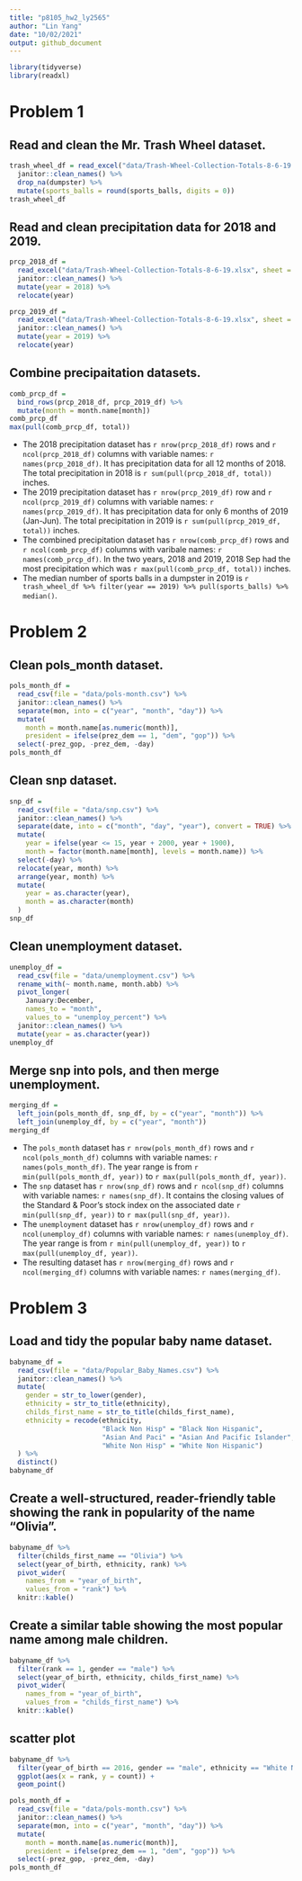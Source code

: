 ```yaml
---
title: "p8105_hw2_ly2565"
author: "Lin Yang"
date: "10/02/2021"
output: github_document
---
```


```r
library(tidyverse)
library(readxl)
```

# Problem 1

## Read and clean the Mr. Trash Wheel dataset.

```r
trash_wheel_df = read_excel("data/Trash-Wheel-Collection-Totals-8-6-19.xlsx", sheet = "Mr. Trash Wheel", range = "A2:N408") %>%  
  janitor::clean_names() %>% 
  drop_na(dumpster) %>% 
  mutate(sports_balls = round(sports_balls, digits = 0))
trash_wheel_df
```

## Read and clean precipitation data for 2018 and 2019.

```r
prcp_2018_df = 
  read_excel("data/Trash-Wheel-Collection-Totals-8-6-19.xlsx", sheet = "2018 Precipitation", range = "A2:B14") %>% 
  janitor::clean_names() %>% 
  mutate(year = 2018) %>% 
  relocate(year)

prcp_2019_df = 
  read_excel("data/Trash-Wheel-Collection-Totals-8-6-19.xlsx", sheet = "2019 Precipitation", range = "A2:B8") %>% 
  janitor::clean_names() %>% 
  mutate(year = 2019) %>% 
  relocate(year)
```

## Combine precipaitation datasets.

```r
comb_prcp_df = 
  bind_rows(prcp_2018_df, prcp_2019_df) %>% 
  mutate(month = month.name[month])
comb_prcp_df
max(pull(comb_prcp_df, total))
```

* The 2018 precipitation dataset has `r nrow(prcp_2018_df)` rows and `r ncol(prcp_2018_df)` columns with variable names: `r names(prcp_2018_df)`. It has precipitation data for all 12 months of 2018. The total precipitation in 2018 is `r sum(pull(prcp_2018_df, total))` inches. 
* The 2019 precipitation dataset has `r nrow(prcp_2019_df)` row and `r ncol(prcp_2019_df)` columns with variable names: `r names(prcp_2019_df)`. It has precipitation data for only 6 months of 2019 (Jan-Jun). The total precipitation in 2019 is `r sum(pull(prcp_2019_df, total))` inches.
* The combined precipitation dataset has `r nrow(comb_prcp_df)` rows and `r ncol(comb_prcp_df)` columns with varibale names: `r names(comb_prcp_df)`. In the two years, 2018 and 2019, 2018 Sep had the most precipitation which was `r max(pull(comb_prcp_df, total))` inches.
* The median number of sports balls in a dumpster in 2019 is `r trash_wheel_df %>% filter(year == 2019) %>% pull(sports_balls) %>% median()`.

# Problem 2

## Clean pols_month dataset.

```r
pols_month_df = 
  read_csv(file = "data/pols-month.csv") %>% 
  janitor::clean_names() %>% 
  separate(mon, into = c("year", "month", "day")) %>% 
  mutate(
    month = month.name[as.numeric(month)],
    president = ifelse(prez_dem == 1, "dem", "gop")) %>%
  select(-prez_gop, -prez_dem, -day)
pols_month_df  
```

## Clean snp dataset.

```r
snp_df = 
  read_csv(file = "data/snp.csv") %>% 
  janitor::clean_names() %>% 
  separate(date, into = c("month", "day", "year"), convert = TRUE) %>% 
  mutate(
    year = ifelse(year <= 15, year + 2000, year + 1900),
    month = factor(month.name[month], levels = month.name)) %>% 
  select(-day) %>% 
  relocate(year, month) %>% 
  arrange(year, month) %>% 
  mutate(
    year = as.character(year),
    month = as.character(month)
  )
snp_df
```

## Clean unemployment dataset.

```r
unemploy_df =
  read_csv(file = "data/unemployment.csv") %>%
  rename_with(~ month.name, month.abb) %>% 
  pivot_longer(
    January:December,
    names_to = "month",
    values_to = "unemploy_percent") %>% 
  janitor::clean_names() %>% 
  mutate(year = as.character(year))
unemploy_df
``` 

## Merge snp into pols, and then merge unemployment.

```r
merging_df =
  left_join(pols_month_df, snp_df, by = c("year", "month")) %>% 
  left_join(unemploy_df, by = c("year", "month"))
merging_df
```

* The `pols_month` dataset has `r nrow(pols_month_df)` rows and `r ncol(pols_month_df)` columns with variable names: `r names(pols_month_df)`. The year range is from `r min(pull(pols_month_df, year))` to `r max(pull(pols_month_df, year))`. 
* The `snp` dataset has `r nrow(snp_df)` rows and `r ncol(snp_df)` columns with variable names: `r names(snp_df)`. It contains the closing values of the Standard & Poor’s stock index on the associated date `r min(pull(snp_df, year))` to `r max(pull(snp_df, year))`. 
* The `unemployment` dataset has `r nrow(unemploy_df)` rows and `r ncol(unemploy_df)` columns with variable names: `r names(unemploy_df)`. The year range is from `r min(pull(unemploy_df, year))` to `r max(pull(unemploy_df, year))`.
* The resulting dataset has `r nrow(merging_df)` rows and `r ncol(merging_df)` columns with variable names: `r names(merging_df)`.


# Problem 3

## Load and tidy the popular baby name dataset.

```r
babyname_df = 
  read_csv(file = "data/Popular_Baby_Names.csv") %>% 
  janitor::clean_names() %>% 
  mutate(
    gender = str_to_lower(gender),
    ethnicity = str_to_title(ethnicity),
    childs_first_name = str_to_title(childs_first_name),
    ethnicity = recode(ethnicity,
                       "Black Non Hisp" = "Black Non Hispanic",
                       "Asian And Paci" = "Asian And Pacific Islander",
                       "White Non Hisp" = "White Non Hispanic")
  ) %>% 
  distinct()
babyname_df
```

## Create a well-structured, reader-friendly table showing the rank in popularity of the name “Olivia”.

```r
babyname_df %>% 
  filter(childs_first_name == "Olivia") %>% 
  select(year_of_birth, ethnicity, rank) %>% 
  pivot_wider(
    names_from = "year_of_birth",
    values_from = "rank") %>% 
  knitr::kable()
```

## Create a similar table showing the most popular name among male children.

```r
babyname_df %>% 
  filter(rank == 1, gender == "male") %>% 
  select(year_of_birth, ethnicity, childs_first_name) %>% 
  pivot_wider(
    names_from = "year_of_birth",
    values_from = "childs_first_name") %>% 
  knitr::kable()
```

## scatter plot
```r
babyname_df %>%
  filter(year_of_birth == 2016, gender == "male", ethnicity == "White Non Hispanic") %>% 
  ggplot(aes(x = rank, y = count)) +
  geom_point()
```



```r
pols_month_df = 
  read_csv(file = "data/pols-month.csv") %>% 
  janitor::clean_names() %>% 
  separate(mon, into = c("year", "month", "day")) %>% 
  mutate(
    month = month.name[as.numeric(month)],
    president = ifelse(prez_dem == 1, "dem", "gop")) %>%
  select(-prez_gop, -prez_dem, -day)
pols_month_df  
```





